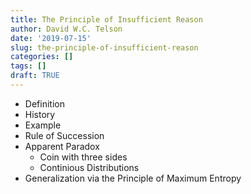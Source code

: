 ```yaml
---
title: The Principle of Insufficient Reason
author: David W.C. Telson
date: '2019-07-15'
slug: the-principle-of-insufficient-reason
categories: []
tags: []
draft: TRUE
---
```


- Definition
- History
- Example 
- Rule of Succession
- Apparent Paradox
    - Coin with three sides
    - Continious Distributions
- Generalization via the Principle of Maximum Entropy